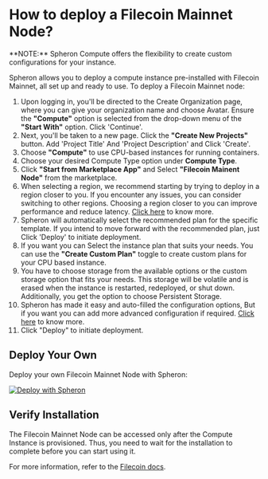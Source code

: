 
# How to deploy a Filecoin Mainnet Node?

<Callout type="info">
  **NOTE:** Spheron Compute offers the flexibility to create custom
  configurations for your instance.
</Callout>

Spheron allows you to deploy a compute instance pre-installed with Filecoin Mainnet, all set up and ready to use.
To deploy a Filecoin Mainnet node:

1. Upon logging in, you'll be directed to the Create Organization page, where you can give your organization name and choose Avatar. Ensure the **"Compute"** option is selected from the drop-down menu of the **"Start With"** option. Click 'Continue'. 
2. Next, you'll be taken to a new page. Click the **"Create New Projects"** button. Add 'Project Title' And 'Project Description' and Click 'Create'.
3. Choose **"Compute"** to use CPU-based instances for running containers.
4. Choose your desired Compute Type option under **Compute Type**.
5. Click **"Start from Marketplace App"** and Select **"Filecoin Mainent Node"** from the marketplace.
6. When selecting a region, we recommend starting by trying to deploy in a region closer to you. If you encounter any issues, you can consider switching to other regions. Choosing a region closer to you can improve performance and reduce latency. [Click here](/compute/cluster/compute/#region) to know more.
7. Spheron will automatically select the recommended plan for the specific template. If you intend to move forward with the recommended plan, just Click 'Deploy' to initiate deployment.
8. If you want you can Select the instance plan that suits your needs. You can use the **"Create Custom Plan"** toggle to create custom plans for your CPU based instance.
9. You have to choose storage from the available options or the custom storage option that fits your needs. This storage will be volatile and is erased when the instance is restarted, redeployed, or shut down. Additionally, you get the option to choose Persistent Storage.
10. Spheron has made it easy and auto-filled the configuration options, But if you want you can add more advanced configuration if required. [Click here](/compute/cluster/compute/#advance-configuration-1) to know more.
11. Click "Deploy" to initiate deployment.


## Deploy Your Own

Deploy your own Filecoin Mainnet Node with Spheron:

[![Deploy with Spheron](https://bafybeihxqi3jlv6cy2ogh6jjljinntisolbspxcrbgykyv6e5xyzujl3aa.ipfs.sphn.link/spheron-deploy.svg)](https://app.spheron.network/#/compute/marketplace?template=Filecoin%20Mainnet%20Node)

## Verify Installation

The Filecoin Mainnet Node can be accessed only after the Compute Instance is provisioned.
Thus, you need to wait for the installation to complete before you can start using it.

For more information, refer to the [Filecoin docs](https://docs.filecoin.io/).

<Navigation name="Deploy Filecoin Mainnet" />
